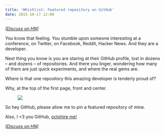 ```yaml
---
title: 'Whishlist: Featured repository on GitHub'
date: 2015-10-17 12:00
---
```


[_(Discuss on HN)_](https://news.ycombinator.com/item?id=10403970)

You know that feeling. You stumble upon someone interesting at a conference, on Twitter, on Facebook, Reddit, Hacker News.
And they are a developer.

Next thing you know is you are staring at their GitHub profile, lost in dozens – and dozens – of repositories.
And there you linger, wondering how many of them are just quick experiments, and where the real gems are.

Where is that one repository this amazing developer is tenderly proud of?

Why, at the top of the first page, front and center.

<Figure caption="Wish this wasn't just the outcome of 30 minutes in Photoshop...">

![](/images/posts/2015-10-17-github-featured-repository/contributions.png)

</Figure>

So hey GitHub, please allow me to pin a featured repository of mine.

Also, I &lt;3 you GitHub, [octohire me!](http://octohire.me)

[_(Discuss on HN)_](https://news.ycombinator.com/item?id=10403970)
